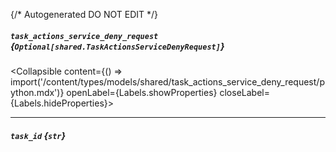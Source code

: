 {/* Autogenerated DO NOT EDIT  */}

##### `task_actions_service_deny_request` *{`Optional[shared.TaskActionsServiceDenyRequest]`}*
<Collapsible content={() => import('/content/types/models/shared/task_actions_service_deny_request/python.mdx')} openLabel={Labels.showProperties} closeLabel={Labels.hideProperties}>
</Collapsible>

---
##### `task_id` *{`str`}*


